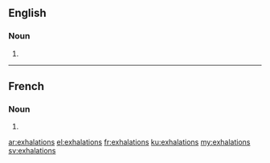 ==English==

===Noun===
{{head|en|plural}}

# {{plural of|exhalation|lang=en}}

----

==French==

===Noun===
{{head|fr|plural}}

# {{plural of|exhalation|lang=fr}}

[[ar:exhalations]]
[[el:exhalations]]
[[fr:exhalations]]
[[ku:exhalations]]
[[my:exhalations]]
[[sv:exhalations]]